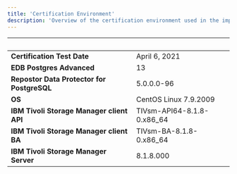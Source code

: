 ```yaml
---
title: 'Certification Environment'
description: 'Overview of the certification environment used in the implementation of the Repostor Data Protector for PostgreSQL product'
---
```


|  &nbsp;    | &nbsp; |
| ----------- | ----------- |
| **Certification Test Date**| April 6, 2021       |
| **EDB Postgres Advanced**  |  13     |
| **Repostor Data Protector for PostgreSQL**| 5.0.0.0-96       |
| **OS**  |  CentOS Linux 7.9.2009     |
| **IBM Tivoli Storage Manager client API**|  TIVsm-API64-8.1.8-0.x86_64       |
| **IBM Tivoli Storage Manager client BA**|  TIVsm-BA-8.1.8-0.x86_64      |
| **IBM Tivoli Storage Manager Server**|  8.1.8.000       |
